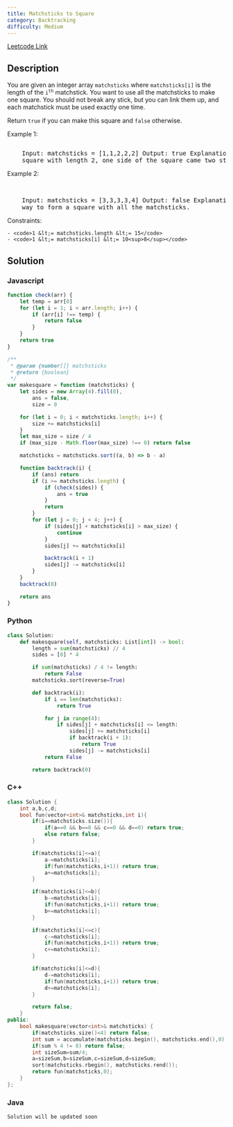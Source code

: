 ```yaml
---
title: Matchsticks to Square
category: Backtracking
difficulty: Medium
---
```


<Callout>

[Leetcode Link](https://leetcode.com/problems/matchsticks-to-square)

</Callout>

## Description

You are given an integer array <code>matchsticks</code> where <code>matchsticks[i]</code> is the length of the <code>i<sup>th</sup></code> matchstick. You want to use all the matchsticks to make one square. You should not break any stick, but you can link them up, and each matchstick must be used exactly one time.

Return <code>true</code> if you can make this square and <code>false</code> otherwise.

Example 1:

<Image
	alt=""
	src="https://assets.leetcode.com/uploads/2021/04/09/matchsticks1-grid.jpg"
	width={253}
	height={253}
/>
<br />
<pre className="overflow-x-auto">
	Input: matchsticks = [1,1,2,2,2] Output: true Explanation: You can form a
	square with length 2, one side of the square came two sticks with length 1.
</pre>

Example 2:

<br />
<pre className="overflow-x-auto">
	Input: matchsticks = [3,3,3,3,4] Output: false Explanation: You cannot find a
	way to form a square with all the matchsticks.
</pre>

Constraints:

    - <code>1 &lt;= matchsticks.length &lt;= 15</code>
    - <code>1 &lt;= matchsticks[i] &lt;= 10<sup>8</sup></code>

## Solution

### Javascript

```javascript
function check(arr) {
	let temp = arr[0]
	for (let i = 1; i < arr.length; i++) {
		if (arr[i] !== temp) {
			return false
		}
	}
	return true
}

/**
 * @param {number[]} matchsticks
 * @return {boolean}
 */
var makesquare = function (matchsticks) {
	let sides = new Array(4).fill(0),
		ans = false,
		size = 0

	for (let i = 0; i < matchsticks.length; i++) {
		size += matchsticks[i]
	}
	let max_size = size / 4
	if (max_size - Math.floor(max_size) !== 0) return false

	matchsticks = matchsticks.sort((a, b) => b - a)

	function backtrack(i) {
		if (ans) return
		if (i >= matchsticks.length) {
			if (check(sides)) {
				ans = true
			}
			return
		}
		for (let j = 0; j < 4; j++) {
			if (sides[j] + matchsticks[i] > max_size) {
				continue
			}
			sides[j] += matchsticks[i]

			backtrack(i + 1)
			sides[j] -= matchsticks[i]
		}
	}
	backtrack(0)

	return ans
}
```

### Python

```python
class Solution:
    def makesquare(self, matchsticks: List[int]) -> bool:
        length = sum(matchsticks) // 4
        sides = [0] * 4

        if sum(matchsticks) / 4 != length:
            return False
        matchsticks.sort(reverse=True)

        def backtrack(i):
            if i == len(matchsticks):
                return True

            for j in range(4):
                if sides[j] + matchsticks[i] <= length:
                    sides[j] += matchsticks[i]
                    if backtrack(i + 1):
                        return True
                    sides[j] -= matchsticks[i]
            return False

        return backtrack(0)

```

### C++

```cpp
class Solution {
    int a,b,c,d;
    bool fun(vector<int>& matchsticks,int i){
        if(i==matchsticks.size()){
            if(a==0 && b==0 && c==0 && d==0) return true;
            else return false;
        }

        if(matchsticks[i]<=a){
            a-=matchsticks[i];
            if(fun(matchsticks,i+1)) return true;
            a+=matchsticks[i];
        }

        if(matchsticks[i]<=b){
            b-=matchsticks[i];
            if(fun(matchsticks,i+1)) return true;
            b+=matchsticks[i];
        }

        if(matchsticks[i]<=c){
            c-=matchsticks[i];
            if(fun(matchsticks,i+1)) return true;
            c+=matchsticks[i];
        }

        if(matchsticks[i]<=d){
            d-=matchsticks[i];
            if(fun(matchsticks,i+1)) return true;
            d+=matchsticks[i];
        }

        return false;
    }
public:
    bool makesquare(vector<int>& matchsticks) {
        if(matchsticks.size()<4) return false;
		int sum = accumulate(matchsticks.begin(), matchsticks.end(),0);
        if(sum % 4 != 0) return false;
		int sizeSum=sum/4;
        a=sizeSum,b=sizeSum,c=sizeSum,d=sizeSum;
		sort(matchsticks.rbegin(), matchsticks.rend());
		return fun(matchsticks,0);
    }
};

```

### Java

```java
Solution will be updated soon
```
